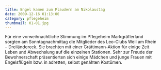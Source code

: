```yaml
---
title: Engel kamen zum Plaudern am Nikolaustag
date: 2009-12-16 01:13:00
category: pflegeheim
thumbnail: 01-01.jpg
---
```


Für eine vorweihnachtliche Stimmung im Pflegeheim Markgräflerland sorgten am Sonntagnachmittag die Mitglieder des Leo-Clubs Weil am Rhein – Dreiländereck. Sie brachten mit einer Grättimann-Aktion für einige Zeit Leben und Abwechslung auf die einzelnen Stationen. Sehr zur Freude der Bewohnerschaft präsentierten sich einige Mädchen und junge Frauen mit Engelsflügeln bzw. in adretten, selbst genähten Kostümen.

